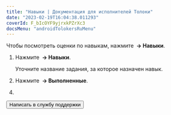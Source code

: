```yaml
---
title: "Навыки | Документация для исполнителей Толоки"
date: "2023-02-19T16:04:38.011293"
coverId: F_bIcOYF9yjrxkPZrXc3
docsMenu: "androidTolokersRuMenu"
---
```



<RuSkillsContent1/>

Чтобы посмотреть оценки по навыкам, нажмите **<img src="https://toloka.ai/files/hamburger-menu.svg" alt="" /> → Навыки**.

<RuSkillsContent2/>

1. Нажмите **<img src="https://toloka.ai/files/hamburger-menu.svg" alt="" /> → Навыки**.

    Уточните название задания, за которое назначен навык.

1. Нажмите **<img src="https://toloka.ai/files/hamburger-menu.svg" alt="" /> → Выполненные**.


<RuSkillsContent3/>

4. <RuPriemkaPJlnY4JK3B/>

<RuSkillsContent4/>

<Button themeColor="light" view="default" size="l" type="link" url="../troubleshooting/support?form-source=skills">Написать в службу поддержки</Button>
